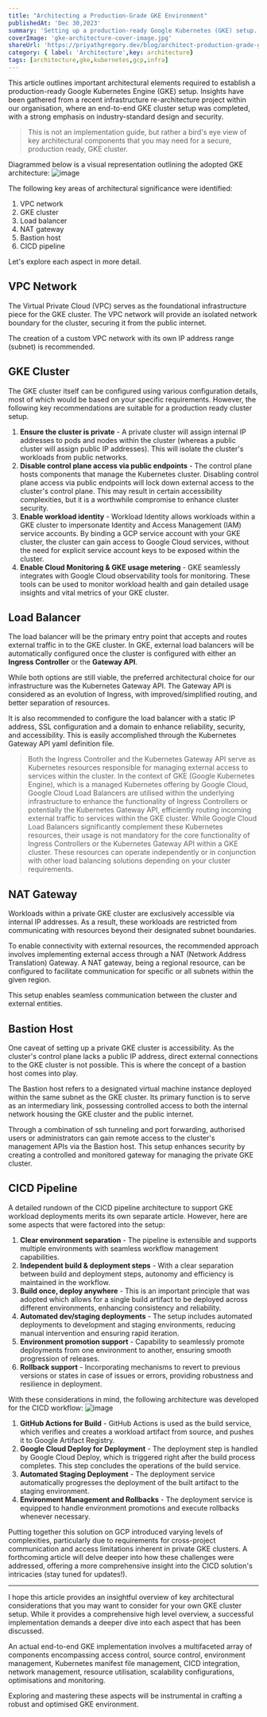 ```yaml
---
title: "Architecting a Production-Grade GKE Environment"
publishedAt: 'Dec 30,2023'
summary: 'Setting up a production-ready Google Kubernetes (GKE) setup.'
coverImage: 'gke-architecture-cover-image.jpg'
shareUrl: 'https://priyathgregory.dev/blog/architect-production-grade-gke-environment'
category: { label: 'Architecture',key: architecture}
tags: [architecture,gke,kubernetes,gcp,infra]
---
```


This article outlines important architectural elements required to establish a production-ready Google Kubernetes Engine (GKE) setup. Insights have been gathered from a recent infrastructure re-architecture project within our organisation, where an end-to-end GKE cluster setup was completed, with a strong emphasis on industry-standard design and security.

> This is not an implementation guide, but rather a bird's eye view of key architectural components that you may need for a secure, production ready, GKE cluster.

Diagrammed below is a visual representation outlining the adopted GKE architecture:
![image](/gke-architecture-dark.png)

The following key areas of architectural significance were identified:
1. VPC network
2. GKE cluster
3. Load balancer
4. NAT gateway
5. Bastion host
6. CICD pipeline

Let's explore each aspect in more detail.

## VPC Network
The Virtual Private Cloud (VPC) serves as the foundational infrastructure piece for the GKE cluster. The VPC network will provide an isolated network boundary for the cluster, securing it from the public internet.

The creation of a custom VPC network with its own IP address range (subnet) is recommended.

## GKE Cluster
The GKE cluster itself can be configured using various configuration details, most of which would be based on your specific requirements. However, the following key recommendations are suitable for a production ready cluster setup.

1. **Ensure the cluster is private** - A private cluster will assign internal IP addresses to pods and nodes within the cluster (whereas a public cluster will assign public IP addresses). This will isolate the cluster's workloads from public networks.
2. **Disable control plane access via public endpoints** - The control plane hosts components that manage the Kubernetes cluster. Disabling control plane access via public endpoints will lock down external access to the cluster's control plane. This may result in certain accessibility complexities, but it is a worthwhile compromise to enhance cluster security.
3. **Enable workload identity** - Workload Identity allows workloads within a GKE cluster to impersonate Identity and Access Management (IAM) service accounts. By binding a GCP service account with your GKE cluster, the cluster can gain access to Google Cloud services, without the need for explicit service account keys to be exposed within the cluster.
4. **Enable Cloud Monitoring & GKE usage metering** - GKE seamlessly integrates with Google Cloud observability tools for monitoring. These tools can be used to monitor workload health and gain detailed usage insights and vital metrics of your GKE cluster.

## Load Balancer
The load balancer will be the primary entry point that accepts and routes external traffic in to the GKE cluster. In GKE, external load balancers will be automatically configured  once the cluster is configured with either an **Ingress Controller** or the **Gateway API**.

While both options are still viable, the preferred architectural choice for our infrastructure was the Kubernetes Gateway API. The Gateway API is considered as an evolution of Ingress, with improved/simplified routing, and better separation of resources.

It is also recommended to configure the load balancer with a static IP address, SSL configuration and a domain to enhance reliability, security, and accessibility. This is easily accomplished through the Kubernetes Gateway API yaml definition file.

> Both the Ingress Controller and the Kubernetes Gateway API serve as Kubernetes resources responsible for managing external access to services within the cluster. In the context of GKE (Google Kubernetes Engine), which is a managed Kubernetes offering by Google Cloud, Google Cloud Load Balancers are utilised within the underlying infrastructure to enhance the functionality of Ingress Controllers or potentially the Kubernetes Gateway API, efficiently routing incoming external traffic to services within the GKE cluster. While Google Cloud Load Balancers significantly complement these Kubernetes resources, their usage is not mandatory for the core functionality of Ingress Controllers or the Kubernetes Gateway API within a GKE cluster. These resources can operate independently or in conjunction with other load balancing solutions depending on your cluster requirements.

## NAT Gateway
Workloads within a private GKE cluster are exclusively accessible via internal IP addresses. As a result, these workloads are restricted from communicating with resources beyond their designated subnet boundaries.

To enable connectivity with external resources, the recommended approach involves implementing external access through a NAT (Network Address Translation) Gateway. A NAT gateway, being a regional resource, can be configured to facilitate communication for specific or all subnets within the given region.

This setup enables seamless communication between the cluster and external entities.

## Bastion Host
One caveat of setting up a private GKE cluster is accessibility. As the cluster's control plane lacks a public IP address, direct external connections to the GKE cluster is not possible. This is where the concept of a bastion host comes into play.

The Bastion host refers to a designated virtual machine instance deployed within the same subnet as the GKE cluster. Its primary function is to serve as an intermediary link, possessing controlled access to both the internal network housing the GKE cluster and the public internet.

Through a combination of ssh tunneling and port forwarding, authorised users or administrators can gain remote access to the cluster's management APIs via the Bastion host. This setup enhances security by creating a controlled and monitored gateway for managing the private GKE cluster.

## CICD Pipeline
A detailed rundown of the CICD pipeline architecture to support GKE workload deployments merits its own separate article. However, here are some aspects that were factored into the setup:

1. **Clear environment separation** - The pipeline is extensible and supports multiple environments with seamless workflow management capabilities.
2. **Independent build & deployment steps** - With a clear separation between build and deployment steps, autonomy and efficiency is maintained in the workflow.
3. **Build once, deploy anywhere** - This is an important principle that was adopted which allows for a single build artifact to be deployed across different environments, enhancing consistency and reliability.
4. **Automated dev/staging deployments** - The setup includes automated deployments to development and staging environments, reducing manual intervention and ensuring rapid iteration.
5. **Environment promotion support** - Capability to seamlessly promote deployments from one environment to another, ensuring smooth progression of releases.
6. **Rollback support** - Incorporating mechanisms to revert to previous versions or states in case of issues or errors, providing robustness and resilience in deployment.

With these considerations in mind, the following architecture was developed for the CICD workflow:
![image](/gke-cicd-dark.png)

1. **GitHub Actions for Build** - GitHub Actions is used as the build service, which verifies and creates a workload artifact from source, and pushes it to Google Artifact Registry.
2. **Google Cloud Deploy for Deployment** - The deployment step is handled by Google Cloud Deploy, which is triggered right after the build process completes. This step concludes the operations of the build service.
3. **Automated Staging Deployment** - The deployment service automatically progresses the deployment of the built artifact to the staging environment.
4. **Environment Management and Rollbacks** - The deployment service is equipped to handle environment promotions and execute rollbacks whenever necessary.

Putting together this solution on GCP introduced varying levels of complexities, particularly due to requirements for cross-project communication and access limitations inherent in private GKE clusters. A forthcoming article will delve deeper into how these challenges were addressed, offering a more comprehensive insight into the CICD solution's intricacies (stay tuned for updates!).

___

I hope this article provides an insightful overview of key architectural considerations that you may want to consider for your own GKE cluster setup. While it provides a comprehensive high level overview, a successful implementation demands a deeper dive into each aspect that has been discussed.

An actual end-to-end GKE implementation involves a multifaceted array of components encompassing access control, source control, environment management, Kubernetes manifest file management, CICD integration, network management, resource utilisation, scalability configurations, optimisations and monitoring.

Exploring and mastering these aspects will be instrumental in crafting a robust and optimised GKE environment.
